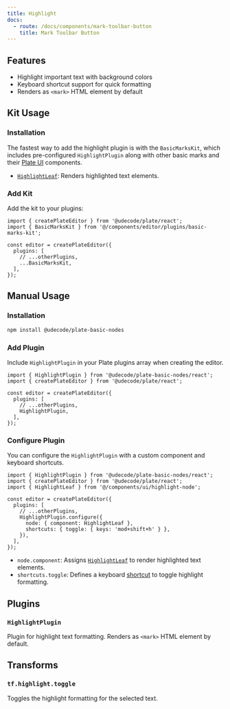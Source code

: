 ```yaml
---
title: Highlight
docs:
  - route: /docs/components/mark-toolbar-button
    title: Mark Toolbar Button
---
```


<ComponentPreview name="basic-marks-demo" />

<PackageInfo>

## Features

- Highlight important text with background colors
- Keyboard shortcut support for quick formatting
- Renders as `<mark>` HTML element by default

</PackageInfo>

## Kit Usage

<Steps>

### Installation

The fastest way to add the highlight plugin is with the `BasicMarksKit`, which includes pre-configured `HighlightPlugin` along with other basic marks and their [Plate UI](/docs/installation/plate-ui) components.

<ComponentSource name="basic-marks-kit" />

- [`HighlightLeaf`](/docs/components/highlight-node): Renders highlighted text elements.

### Add Kit

Add the kit to your plugins:

```tsx
import { createPlateEditor } from '@udecode/plate/react';
import { BasicMarksKit } from '@/components/editor/plugins/basic-marks-kit';

const editor = createPlateEditor({
  plugins: [
    // ...otherPlugins,
    ...BasicMarksKit,
  ],
});
```

</Steps>

## Manual Usage

<Steps>

### Installation

```bash
npm install @udecode/plate-basic-nodes
```

### Add Plugin

Include `HighlightPlugin` in your Plate plugins array when creating the editor.

```tsx
import { HighlightPlugin } from '@udecode/plate-basic-nodes/react';
import { createPlateEditor } from '@udecode/plate/react';

const editor = createPlateEditor({
  plugins: [
    // ...otherPlugins,
    HighlightPlugin,
  ],
});
```

### Configure Plugin

You can configure the `HighlightPlugin` with a custom component and keyboard shortcuts.

```tsx
import { HighlightPlugin } from '@udecode/plate-basic-nodes/react';
import { createPlateEditor } from '@udecode/plate/react';
import { HighlightLeaf } from '@/components/ui/highlight-node';

const editor = createPlateEditor({
  plugins: [
    // ...otherPlugins,
    HighlightPlugin.configure({
      node: { component: HighlightLeaf },
      shortcuts: { toggle: { keys: 'mod+shift+h' } },
    }),
  ],
});
```

- `node.component`: Assigns [`HighlightLeaf`](/docs/components/highlight-node) to render highlighted text elements.
- `shortcuts.toggle`: Defines a keyboard [shortcut](/docs/plugin-shortcuts) to toggle highlight formatting.

</Steps>

## Plugins

### `HighlightPlugin`

Plugin for highlight text formatting. Renders as `<mark>` HTML element by default.

## Transforms

### `tf.highlight.toggle`

Toggles the highlight formatting for the selected text. 